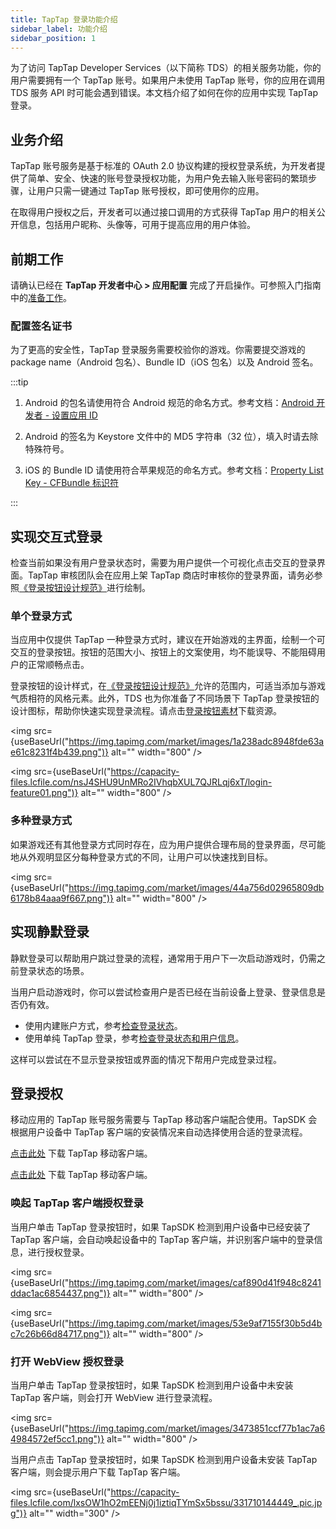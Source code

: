 ```yaml
---
title: TapTap 登录功能介绍
sidebar_label: 功能介绍
sidebar_position: 1
---
```



为了访问 TapTap Developer Services（以下简称 TDS）的相关服务功能，你的用户需要拥有一个 TapTap 账号。如果用户未使用 TapTap 账号，你的应用在调用 TDS 服务 API 时可能会遇到错误。本文档介绍了如何在你的应用中实现 TapTap 登录。

## 业务介绍

TapTap 账号服务是基于标准的 OAuth 2.0 协议构建的授权登录系统，为开发者提供了简单、安全、快速的账号登录授权功能，为用户免去输入账号密码的繁琐步骤，让用户只需一键通过 TapTap 账号授权，即可使用你的应用。

在取得用户授权之后，开发者可以通过接口调用的方式获得 TapTap 用户的相关公开信息，包括用户昵称、头像等，可用于提高应用的用户体验。

## 前期工作

请确认已经在 **TapTap 开发者中心 > 应用配置** 完成了开启操作。可参照入门指南中的[准备工作](/sdk/start/get-ready/)。

### 配置签名证书

为了更高的安全性，TapTap 登录服务需要校验你的游戏。你需要提交游戏的 package name（Android 包名）、Bundle ID（iOS 包名）以及 Android 签名。

:::tip

1. Android 的包名请使用符合 Android 规范的命名方式。参考文档：[Android 开发者 - 设置应用 ID](https://developer.android.com/studio/build/application-id)

2. Android 的签名为 Keystore 文件中的 MD5 字符串（32 位），填入时请去除特殊符号。

3. iOS 的 Bundle ID 请使用符合苹果规范的命名方式。参考文档：[Property List Key - CFBundle 标识符](https://developer.apple.com/documentation/bundleresources/information_property_list/cfbundleidentifier)

:::

## 实现交互式登录

检查当前如果没有用户登录状态时，需要为用户提供一个可视化点击交互的登录界面。TapTap 审核团队会在应用上架 TapTap 商店时审核你的登录界面，请务必参照[《登录按钮设计规范》](/design/)进行绘制。

### 单个登录方式

当应用中仅提供 TapTap 一种登录方式时，建议在开始游戏的主界面，绘制一个可交互的登录按钮。按钮的范围大小、按钮上的文案使用，均不能误导、不能阻碍用户的正常顺畅点击。

登录按钮的设计样式，在[《登录按钮设计规范》](/design/)允许的范围内，可适当添加与游戏气质相符的风格元素。此外，TDS 也为你准备了不同场景下 TapTap 登录按钮的设计图标，帮助你快速实现登录流程。请点击[登录按钮素材](/tap-download/#登录按钮素材)下载资源。

<Conditional region="cn">

<img src={useBaseUrl("https://img.tapimg.com/market/images/1a238adc8948fde63ae61c8231f4b439.png")} alt="" width="800" />

</Conditional>

<Conditional region="global">

<img src={useBaseUrl("https://capacity-files.lcfile.com/nsJ4SHU9UnMRo2IVhqbXUL7QJRLqj6xT/login-feature01.png")} alt="" width="800" />

</Conditional>

### 多种登录方式

如果游戏还有其他登录方式同时存在，应为用户提供合理布局的登录界面，尽可能地从外观明显区分每种登录方式的不同，让用户可以快速找到目标。

<img src={useBaseUrl("https://img.tapimg.com/market/images/44a756d02965809db6178b84aaa9f667.png")} alt="" width="800" />

## 实现静默登录

静默登录可以帮助用户跳过登录的流程，通常用于用户下一次启动游戏时，仍需之前登录状态的场景。

当用户启动游戏时，你可以尝试检查用户是否已经在当前设备上登录、登录信息是否仍有效。

- 使用内建账户方式，参考[检查登录状态](/sdk/taptap-login/guide/start/#检查登录状态)。
- 使用单纯 TapTap 登录，参考[检查登录状态和用户信息](/sdk/taptap-login/guide/tap-login/#检查登录状态和用户信息)。

这样可以尝试在不显示登录按钮或界面的情况下帮用户完成登录过程。

## 登录授权

移动应用的 TapTap 账号服务需要与 TapTap 移动客户端配合使用。TapSDK 会根据用户设备中 TapTap 客户端的安装情况来自动选择使用合适的登录流程。

<Conditional region="cn">

[点击此处](https://www.taptap.cn/mobile) 下载 TapTap 移动客户端。

</Conditional>

<Conditional region="global">

[点击此处](https://www.taptap.io/mobile) 下载 TapTap 移动客户端。

</Conditional>

### 唤起 TapTap 客户端授权登录

当用户单击 TapTap 登录按钮时，如果 TapSDK 检测到用户设备中已经安装了 TapTap 客户端，会自动唤起设备中的 TapTap 客户端，并识别客户端中的登录信息，进行授权登录。

<Conditional region="cn">

<img src={useBaseUrl("https://img.tapimg.com/market/images/caf890d41f948c8241ddac1ac6854437.png")} alt="" width="800" />

</Conditional>

<Conditional region="global">

<img src={useBaseUrl("https://img.tapimg.com/market/images/53e9af7155f30b5d4bc7c26b66d84717.png")} alt="" width="800" />

</Conditional>



### 打开 WebView 授权登录

<Conditional region="cn">
当用户单击 TapTap 登录按钮时，如果 TapSDK 检测到用户设备中未安装 TapTap 客户端，则会打开 WebView 进行登录流程。

<img src={useBaseUrl("https://img.tapimg.com/market/images/3473851ccf77b1ac7a64984572ef5cc1.png")} alt="" width="800" />

</Conditional>

<Conditional region="global">

当用户点击 TapTap 登录按钮时，如果 TapSDK 检测到用户设备未安装 TapTap 客户端，则会提示用户下载 TapTap 客户端。

<img src={useBaseUrl("https://capacity-files.lcfile.com/lxsOW1hO2mEENj0j1iztiqTYmSx5bssu/331710144449_.pic.jpg")} alt="" width="300" />

</Conditional>
